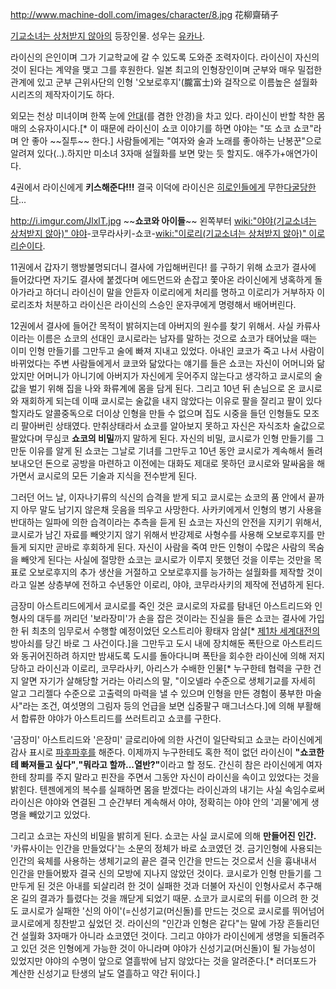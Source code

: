 http://www.machine-doll.com/images/character/8.jpg
花柳齋硝子

[[기교소녀는 상처받지 않아]]의 등장인물. 성우는 [[유카나]]. 

라이신의 은인이며 그가 기교학교에 갈 수 있도록 도와준 조력자이다. 라이신이 자신의 것이 된다는 계약을 맺고 그를 후원한다. 일본 최고의 인형장인이며 군부와 매우 밀접한 관계에 있고 군부 근위사단의 인형 '오보로후지'(朧富士)와 걸작으로 이름높은 설월화 시리즈의 제작자이기도 하다. 

외모는 천상 미녀이며 한쪽 눈에 [[안대]](를 겸한 안경)을 차고 있다. 라이신이 반할 착한 몸매의 소유자이시다.[* 이 때문에 라이신이 쇼코 이야기를 하면 야야는 "또 쇼코 쇼코"라며 안 좋아 ~~질투~~ 한다.] 사람들에게는 "여자와 술과 노래를 좋아하는 난봉꾼"으로 알려져 있다(‥).하지만 미소녀 3자매 설월화를 보면 맞는 듯 할지도. 애주가+애연가이다. 

4권에서 라이신에게 '''키스해준다!!!''' 결국 이덕에 라이신은 [[히로인]]들에게 무한[[다굴]]당한다...

http://i.imgur.com/JlxlT.jpg
~~'''쇼코와 아이들'''~~ 왼쪽부터 [[wiki:"야야(기교소녀는 상처받지 않아)" 야야]]-코무라사키-쇼코-[[wiki:"이로리(기교소녀는 상처받지 않아)" 이로리]]순이다.

11권에서 갑자기 행방불명되더니 결사에 가입해버린다! 를 구하기 위해 쇼코가 결사에 들어갔다면 자기도 결사에 붙겠다며 에드먼드와 손잡고 쫓아온 라이신에게 냉혹하게 돌아가라고 하더니 라이신이 말을 안듣자 이로리에게 처리를 명하고 이로리가 거부하자 이로리조차 처분하고 라이신은 라이신의 스승인 운자쿠에게 명령해서 배어버린다.

12권에서 결사에 들어간 목적이 밝혀지는데 아버지의 원수를 찾기 위해서. 사실 카류사이라는 이름은 쇼코의 선대인 쿄시로라는 남자를 말하는 것으로 쇼코가 태어났을 때는 이미 인형 만들기를 그만두고 술에 빠져 지내고 있었다. 아내인 쿄코가 죽고 나서 사람이 바뀌었다는 주변 사람들에게서 쿄코와 닮았다는 얘기를 들은 쇼코는 자신이 어머니와 닮았지만 어머니가 아니기에 아버지가 자신에게 웃어주지 않는다고 생각하고 쿄시로의 술값을 벌기 위해 집을 나와 화류계에 몸을 담게 된다. 그리고 10년 뒤 손님으로 온 쿄시로와 재회하게 되는데 이때 쿄시로는 술값을 내지 않았다는 이유로 팔을 잘리고 팔이 있다 할지라도 알콜중독으로 더이상 인형을 만들 수 없으며 집도 시중을 들던 인형들도 모조리 팔아버린 상태였다. 만취상태라서 쇼코를 알아보지 못하고 자신은 자식조차 술값으로 팔았다며 무심코 '''쇼코의 비밀'''까지 말하게 된다. 자신의 비밀, 쿄시로가 인형 만들기를 그만둔 이유를 알게 된 쇼코는 그날로 기녀를 그만두고 10년 동안 쿄시로가 계속해서 돌려보내오던 돈으로 공방을 마련하고 이전에는 대화도 제대로 못하던 쿄시로와 말싸움을 해가면서 쿄시로의 모든 기술과 지식을 전수받게 된다.

그러던 어느 날, 이자나기류의 식신의 습격을 받게 되고 쿄시로는 쇼코의 품 안에서 끝까지 아무 말도 남기지 않은채 웃음을 띄우고 사망한다. 사카키에게서 인형의 병기 사용을 반대하는 일파에 의한 습격이라는 추측을 듣게 된 쇼코는 자신의 안전을 지키기 위해서, 쿄시로가 남긴 자료를 빼앗기지 않기 위해서 반강제로 사형수를 사용해 오보로후지를 만들게 되지만 곧바로 후회하게 된다. 자신이 사람을 죽여 만든 인형이 수많은 사람의 목숨을 빼앗게 된다는 사실에 절망한 쇼코는 쿄시로가 이루지 못했던 것을 이루는 것만을 목표로 오보로후지의 추가 생산을 거절하고 오보로후지를 능가하는 설월화를 제작할 것이라고 일본 상층부에 전하고 수년동안 이로리, 야야, 코무라사키의 제작에 전념하게 된다.

금장미 아스트리드에게서 쿄시로를 죽인 것은 쿄시로의 자료를 탐내던 아스트리드와 인형사의 대두를 꺼리던 '보라장미'가 손을 잡은 것이라는 진실을 들은 쇼코는 결사에 가입한 뒤 최초의 임무로서 수행할 예정이었던 오스트리아 황태자 암살[* [[제1차 세계대전]]의 방아쇠를 당긴 바로 그 사건이다.]을 그만두고 도시 내에 장치해둔 폭탄으로 아스트리드와 동귀어진하려 하지만 밤새도록 도시를 돌아다니며 폭탄을 회수한 라이신에 의해 저지당하고 라이신과 이로리, 코무라사키, 아리스가 수배한 인물[* 누구한테 협력을 구한 건지 알면 자기가 살해당할 거라는 아리스의 말, "이오넬라 수준으로 생체기교를 자세히 알고 그리젤다 수준으로 고출력의 마력을 낼 수 있으며 인형을 만든 경험이 풍부한 마술사"라는 조건, 여섯명의 그림자 등의 언급을 보면 십중팔구 매그너스다.]에 의해 부활해서 합류한 야야가 아스트리드를 쓰러트리고 쇼코를 구한다.

'금장미' 아스트리드와 '은장미' 글로리아에 의한 사건이 일단락되고 쇼코는 라이신에게 감사 표시로 [[파후파후]]를 해준다. 이제까지 누구한테도 혹한 적이 없던 라이신이 '''"쇼코한테 빠져들고 싶다"''','''"뭐라고 할까...열반?"'''이라고 할 정도. 간신히 참은 라이신에게 여자한테 창피를 주지 말라고 핀잔을 주면서 그동안 자신이 라이신을 속이고 있었다는 것을 밝힌다.  텐젠에게의 복수를 실패하면 몸을 받겠다는 라이신과의 내기는 사실 속임수로써 라이신은 야야와 연결된 그 순간부터 계속해서 야야, 정확히는 야야 안의 '괴물'에게 생명을 빼았기고 있었다.

그리고 쇼코는 자신의 비밀을 밝히게 된다. 쇼코는 사실 쿄시로에 의해 '''만들어진 인간.''' '카류사이는 인간을 만들었다'는 소문의 정체가 바로 쇼코였던 것. 금기인형에 사용되는 인간의 육체를 사용하는 생체기교의 끝은 결국 인간을 만드는 것으로서 신을 흉내내서 인간을 만들어봤자 결국 신의 모방에 지나지 않았던 것이다. 쿄시로가 인형 만들기를 그만두게 된 것은 아내를 되살리려 한 것이 실패한 것과 더불어 자신이 인형사로서 추구해온 길의 결과가 틀렸다는 것을 깨닫게 되었기 때문. 쇼코가 쿄시로의 뒤를 이으려 한 것도 쿄시로가 실패한 '신의 아이'(=신성기교(머신돌)를 만드는 것으로 쿄시로를 뛰어넘어 쿄시로에게 칭찬받고 싶었던 것. 라이신의 "인간과 인형은 같다"는 말에 가장 흔들리던 건 설월화 3자매가 아니라 쇼코였던 것이다. 그리고 야야가 라이신에게 생명을 되돌려주고 있던 것은 인형에게 가능한 것이 아니라며 야야가 신성기교(머신돌)이 될 가능성이 있었지만 야야의 수명이 앞으로 열흘밖에 남지 않았다는 것을 알려준다.[* 러더포드가 계산한 신성기교 탄생의 날도 열흘하고 약간 뒤이다.]
